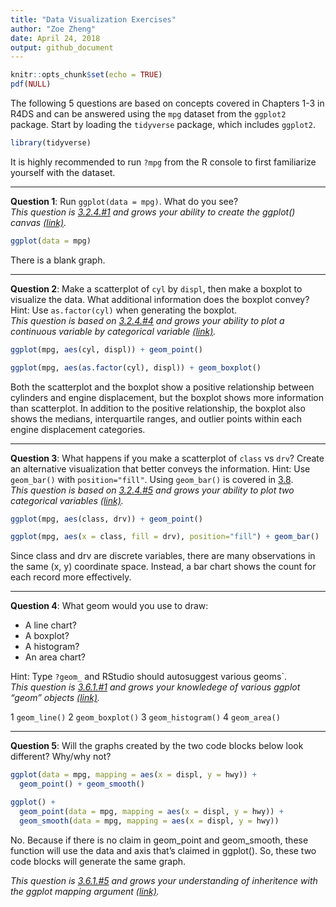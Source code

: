 ```yaml
---
title: "Data Visualization Exercises"
author: "Zoe Zheng"
date: April 24, 2018
output: github_document
---
```


```r
knitr::opts_chunk$set(echo = TRUE)
pdf(NULL)
```

The following 5 questions are based on concepts covered in Chapters 1-3 in R4DS 
and can be answered using the `mpg` dataset from the `ggplot2` package. Start by 
loading the `tidyverse` package, which includes `ggplot2`.

```r
library(tidyverse)
```

It is highly recommended to run `?mpg` from the R console to first familiarize 
yourself with the dataset.

--- 

**Question 1**: 
Run `ggplot(data = mpg)`. What do you see?  
*This question is [3.2.4.#1](http://r4ds.had.co.nz/data-visualisation.html#exercises) and grows your ability to create the ggplot() canvas [(link)](http://r4ds.had.co.nz/data-visualisation.html#creating-a-ggplot).*



```r
ggplot(data = mpg)
```

There is a blank graph.

---

**Question 2**: 
Make a scatterplot of `cyl` by `displ`, then make a boxplot to 
visualize the data. What additional information does the boxplot convey? Hint: 
Use `as.factor(cyl)` when generating the boxplot.  
*This question is based on [3.2.4.#4](http://r4ds.had.co.nz/data-visualisation.html#exercises) and grows your ability to plot a continuous variable by categorical variable [(link)](http://r4ds.had.co.nz/data-visualisation.html#creating-a-ggplot).*


```r
ggplot(mpg, aes(cyl, displ)) + geom_point()

ggplot(mpg, aes(as.factor(cyl), displ)) + geom_boxplot()
```

Both the scatterplot and the boxplot show a positive relationship between cylinders and engine displacement, but the boxplot shows more information than scatterplot. In addition to the positive relationship, the boxplot also shows the medians, interquartile ranges, and outlier points within each engine displacement categories.

---

**Question 3**: 
What happens if you make a scatterplot of `class` vs `drv`? 
Create an alternative visualization that better conveys the information. Hint: 
Use `geom_bar()` with `position="fill"`. Using `geom_bar()` is covered in 
[3.8](http://r4ds.had.co.nz/data-visualisation.html#position-adjustments).  
*This question is based on [3.2.4.#5](http://r4ds.had.co.nz/data-visualisation.html#exercises) and grows your ability to plot two categorical variables [(link)](http://r4ds.had.co.nz/data-visualisation.html#creating-a-ggplot).*



```r
ggplot(mpg, aes(class, drv)) + geom_point()

ggplot(mpg, aes(x = class, fill = drv), position="fill") + geom_bar()
```


Since class and drv are discrete variables, there are many observations in the same (x, y) coordinate space. Instead, a bar chart shows the count for each record more effectively. 

---

**Question 4**: 
What geom would you use to draw:

 - A line chart? 
 - A boxplot?
 - A histogram?
 - An area chart? 
 
Hint: Type `?geom_` and RStudio should autosuggest various geoms`.  
*This question is [3.6.1.#1](http://r4ds.had.co.nz/data-visualisation.html#exercises-3) and grows your knowledege of various ggplot "geom" objects [(link)](http://r4ds.had.co.nz/data-visualisation.html#geometric-objects).*


1 `geom_line()`
2 `geom_boxplot()`
3 `geom_histogram()`
4 `geom_area()`

---

**Question 5**: 
Will the graphs created by the two code blocks below look different? Why/why not?



```r
ggplot(data = mpg, mapping = aes(x = displ, y = hwy)) + 
  geom_point() + geom_smooth()

ggplot() + 
  geom_point(data = mpg, mapping = aes(x = displ, y = hwy)) + 
  geom_smooth(data = mpg, mapping = aes(x = displ, y = hwy))
```

No. Because if there is no claim in geom_point and geom_smooth, these function will 
use the data and axis that's claimed in ggplot(). So, these two code blocks will generate
the same graph.


*This question is [3.6.1.#5](http://r4ds.had.co.nz/data-visualisation.html#exercises-3) and grows your understanding of inheritence with the ggplot mapping argument [(link)](http://r4ds.had.co.nz/data-visualisation.html#a-graphing-template).*
